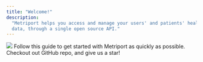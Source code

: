 ```yaml
---
title: "Welcome!"
description:
  "Metriport helps you access and manage your users' and patients' health and medical
  data, through a single open source API."
---
```


<img className="h-80" src="/images/introduction.svg" />

<CardGroup>
  <Card
    title="Connect Quickstart"
    icon="rocket"
    href="/getting-started/connect-quickstart"
  >
    Follow this guide to get started with Metriport as quickly as possible.
  </Card>
  <Card
    title="Open Source"
    icon="github"
    href="https://github.com/metriport/metriport"
  >
    Checkout out GitHub repo, and give us a star!
  </Card>
</CardGroup>
